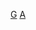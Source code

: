 {{Commons cat|Alumni of Gonville and Caius College, Cambridge}}

[[Category:劍橋大學各學院校友|G]]
[[Category:剑桥大学冈维尔与凯斯学院‎|A]]